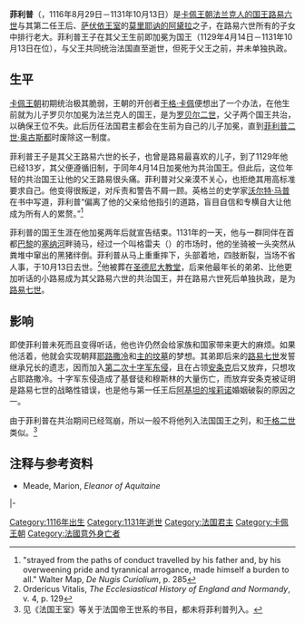 {{refimprove|time=2015-02-06T09:57:55+00:00}}
{{Infobox royalty|monarch
|name=菲利普
|succession=（[[西法兰克|西部]]）[[法兰克国王列表|法兰克人的国王]]<ref>“[[法国君主列表|法兰克人的国王]]”是其正式称号，拉丁文为'''{{lang|la|Rex Francorum}}'''，是从[[西法兰克王国|西法兰克王国]]诸王传承下来的称号，虽然西法兰克王国已经被法兰西王国取代，但国王仍使用同一称号，直到[[腓力二世_(法兰西)|腓力二世]]时才改称“法国国王”。</ref>
|image=Philip of France (1131).jpg
|caption=菲利普摔死的想象图
|reign=1129年4月14日－1131年10月13日
|reign-type=共治
|coronation=1129年4月14日
|house=[[卡佩王室|卡佩王室]]
|father=[[路易六世_(法兰西)|法王路易六世]]
|mother=[[莫里耶讷的阿黛拉|莫里耶讷的阿黛拉]]
|birth_date={{Birth date|1116|8|29|df=y}}
|birth_place=
|death_date={{Death date and age|1131|10|13|1116|8|29|df=y}}
|death_place=[[巴黎|巴黎]]
|place of burial=[[圣德尼大教堂|圣德尼大教堂]]
|}}

'''菲利普'''（{{lang-fr|'''Philippe'''}}，1116年8月29日－1131年10月13日）是[[卡佩王朝|卡佩王朝]][[法国君主列表|法兰克人的国王]][[路易六世_(法兰西)|路易六世]]与其第二任王后、[[萨伏依王室|萨伏依王室]]的[[莫里耶讷的阿黛拉|莫里耶讷的阿黛拉]]之子，在路易六世所有的子女中排行老大。菲利普王子在其父王生前即加冕为国王（1129年4月14日－1131年10月13日在位），与父王共同统治法国直至逝世，但死于父王之前，并未单独执政。

==生平==
[[卡佩王朝|卡佩王朝]]初期统治极其脆弱，王朝的开创者[[于格·卡佩|于格·卡佩]]便想出了一个办法，在他生前就为儿子罗贝尔加冕为法兰克人的国王，是为[[罗贝尔二世_(法兰西)|罗贝尔二世]]，父子两个国王共治，以确保王位不失。此后历任法国君主都会在生前为自己的儿子加冕，直到[[腓力二世·奥古斯都|菲利普二世·奥古斯都]]时废除这一制度。

菲利普王子是其父王路易六世的长子，也曾是路易最喜欢的儿子，到了1129年他已经13岁，其父便遵循旧制，于同年4月14日加冕他为共治国王。但此后，这位年轻的共治国王让他的父王路易很头痛。菲利普对父亲漠不关心，也拒绝其用高标准要求自己。他变得很叛逆，对斥责和警告不屑一顾。英格兰的史学家[[沃尔特·马普|沃尔特·马普]]在书中写道，菲利普“偏离了他的父亲给他指引的道路，盲目自信和专横自大让他成为所有人的累赘。”<ref>"strayed from the paths of conduct travelled by his father and, by his overweening pride and tyrannical arrogance, made himself a burden to all." Walter Map, ''De Nugis Curialium'', p. 285</ref>

菲利普的国王生涯在他加冕两年后就宣告结束。1131年的一天，他与一群同伴在首都[[巴黎|巴黎]]的[[塞纳河|塞纳河]]畔骑马，经过一个叫格雷夫（{{lang|fr|Greve}}）的市场时，他的坐骑被一头突然从粪堆中窜出的黑猪绊倒。菲利普从马上重重摔下，头部着地，四肢断裂，当场不省人事，于10月13日去世。<ref>Ordericus Vitalis, ''The Ecclesiastical History of England and Normandy'', v. 4, p. 129</ref>他被葬在[[圣德尼大教堂|圣德尼大教堂]]，后来他最年长的弟弟、比他更加听话的小路易成为其父路易六世的共治国王，并在路易六世死后单独执政，是为[[路易七世_(法兰西)|路易七世]]。

==影响==
即使菲利普未死而且变得听话，他也许仍然会给家族和国家带来更大的麻烦。如果他活着，他就会实现朝拜[[耶路撒冷|耶路撒冷]]和[[圣墓教堂|主的坟墓]]的梦想。其弟即后来的[[路易七世_(法兰西)|路易七世]]发誓继承兄长的遗志，因而加入[[第二次十字军东侵|第二次十字军东侵]]，且在占领[[安条克|安条克]]后又放弃，只想攻占耶路撒冷。十字军东侵造成了基督徒和穆斯林的大量伤亡，而放弃安条克被证明是路易七世的战略性错误，也是他与第一任王后[[阿基坦的埃莉诺|阿基坦的埃莉诺]]婚姻破裂的原因之一。

由于菲利普在共治期间已经驾崩，所以一般不将他列入法国国王之列，和[[于格二世_(法兰西)|于格二世]]类似。<ref>见《法国王室》等关于法国帝王世系的书目，都未将菲利普列入。</ref>

==注释与参考资料==
{{Reflist}}
*Meade, Marion, ''Eleanor of Aquitaine''
</div>

{{S-start}}
{{S-hou|[[卡佩王朝|卡佩王朝]]|1116年|8月29日|1131年|10月13日}}
|-
{{S-bef|before=[[路易六世_(法兰西)|路易六世]]|as=单独统治}}
{{S-ttl|title=[[法国君主列表|法兰克人的国王]]|regent1=[[路易六世_(法兰西)|路易六世]]共治|years=1129 – 1131}}
{{S-aft|after=[[路易六世_(法兰西)|路易六世]]|as=单独统治}}
{{S-end}}

</div>
{{法国君主}}

[[Category:1116年出生|Category:1116年出生]]
[[Category:1131年逝世|Category:1131年逝世]]
[[Category:法国君主|Category:法国君主]]
[[Category:卡佩王朝|Category:卡佩王朝]]
[[Category:法國意外身亡者|Category:法國意外身亡者]]